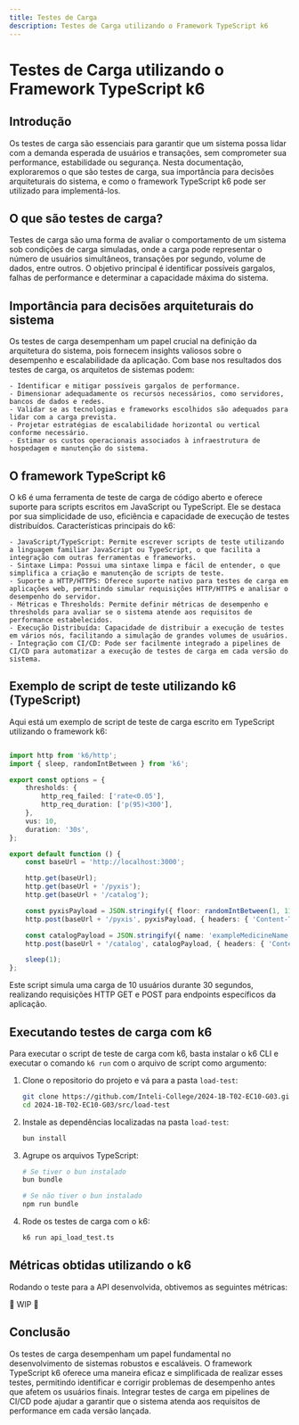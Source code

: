 ```yaml
---
title: Testes de Carga
description: Testes de Carga utilizando o Framework TypeScript k6
---
```


# Testes de Carga utilizando o Framework TypeScript k6

## Introdução

Os testes de carga são essenciais para garantir que um sistema possa lidar com a demanda esperada de usuários e transações, sem comprometer sua performance, estabilidade ou segurança. Nesta documentação, exploraremos o que são testes de carga, sua importância para decisões arquiteturais do sistema, e como o framework TypeScript k6 pode ser utilizado para implementá-los.

## O que são testes de carga?

Testes de carga são uma forma de avaliar o comportamento de um sistema sob condições de carga simuladas, onde a carga pode representar o número de usuários simultâneos, transações por segundo, volume de dados, entre outros. O objetivo principal é identificar possíveis gargalos, falhas de performance e determinar a capacidade máxima do sistema.

## Importância para decisões arquiteturais do sistema

Os testes de carga desempenham um papel crucial na definição da arquitetura do sistema, pois fornecem insights valiosos sobre o desempenho e escalabilidade da aplicação. Com base nos resultados dos testes de carga, os arquitetos de sistemas podem:

    - Identificar e mitigar possíveis gargalos de performance.
    - Dimensionar adequadamente os recursos necessários, como servidores, bancos de dados e redes.
    - Validar se as tecnologias e frameworks escolhidos são adequados para lidar com a carga prevista.
    - Projetar estratégias de escalabilidade horizontal ou vertical conforme necessário.
    - Estimar os custos operacionais associados à infraestrutura de hospedagem e manutenção do sistema.

## O framework TypeScript k6

O k6 é uma ferramenta de teste de carga de código aberto e oferece suporte para scripts escritos em JavaScript ou TypeScript. Ele se destaca por sua simplicidade de uso, eficiência e capacidade de execução de testes distribuídos.
Características principais do k6:

    - JavaScript/TypeScript: Permite escrever scripts de teste utilizando a linguagem familiar JavaScript ou TypeScript, o que facilita a integração com outras ferramentas e frameworks.
    - Sintaxe Limpa: Possui uma sintaxe limpa e fácil de entender, o que simplifica a criação e manutenção de scripts de teste.
    - Suporte a HTTP/HTTPS: Oferece suporte nativo para testes de carga em aplicações web, permitindo simular requisições HTTP/HTTPS e analisar o desempenho do servidor.
    - Métricas e Thresholds: Permite definir métricas de desempenho e thresholds para avaliar se o sistema atende aos requisitos de performance estabelecidos.
    - Execução Distribuída: Capacidade de distribuir a execução de testes em vários nós, facilitando a simulação de grandes volumes de usuários.
    - Integração com CI/CD: Pode ser facilmente integrado a pipelines de CI/CD para automatizar a execução de testes de carga em cada versão do sistema.

## Exemplo de script de teste utilizando k6 (TypeScript)

Aqui está um exemplo de script de teste de carga escrito em TypeScript utilizando o framework k6:

```typescript

import http from 'k6/http';
import { sleep, randomIntBetween } from 'k6';

export const options = {
    thresholds: {
        http_req_failed: ['rate<0.05'],
        http_req_duration: ['p(95)<300'],
    },
    vus: 10,
    duration: '30s',
};

export default function () {
    const baseUrl = 'http://localhost:3000';

    http.get(baseUrl);
    http.get(baseUrl + '/pyxis');
    http.get(baseUrl + '/catalog');

    const pyxisPayload = JSON.stringify({ floor: randomIntBetween(1, 11), block: 'exampleBlock' });
    http.post(baseUrl + '/pyxis', pyxisPayload, { headers: { 'Content-Type': 'application/json' } });

    const catalogPayload = JSON.stringify({ name: 'exampleMedicineName' });
    http.post(baseUrl + '/catalog', catalogPayload, { headers: { 'Content-Type': 'application/json' } });

    sleep(1);
};
```

Este script simula uma carga de 10 usuários durante 30 segundos, realizando requisições HTTP GET e POST para endpoints específicos da aplicação.

## Executando testes de carga com k6

Para executar o script de teste de carga com k6, basta instalar o k6 CLI e executar o comando `k6 run` com o arquivo de script como argumento:


<Steps>

1. Clone o repositorio do projeto e vá para a pasta `load-test`:
    ```bash
    git clone https://github.com/Inteli-College/2024-1B-T02-EC10-G03.git
    cd 2024-1B-T02-EC10-G03/src/load-test
    ```

2. Instale as dependências localizadas na pasta `load-test`:
    ```bash
    bun install
    ```

3. Agrupe os arquivos TypeScript:
    ```bash
    # Se tiver o bun instalado
    bun bundle

    # Se não tiver o bun instalado
    npm run bundle
    ```

4. Rode os testes de carga com o k6:
    ```bash
    k6 run api_load_test.ts
    ```

</Steps>

## Métricas obtidas utilizando o k6

Rodando o teste para a API desenvolvida, obtivemos as seguintes métricas:

🚧 WIP 🚧

## Conclusão

Os testes de carga desempenham um papel fundamental no desenvolvimento de sistemas robustos e escaláveis. O framework TypeScript k6 oferece uma maneira eficaz e simplificada de realizar esses testes, permitindo identificar e corrigir problemas de desempenho antes que afetem os usuários finais. Integrar testes de carga em pipelines de CI/CD pode ajudar a garantir que o sistema atenda aos requisitos de performance em cada versão lançada.